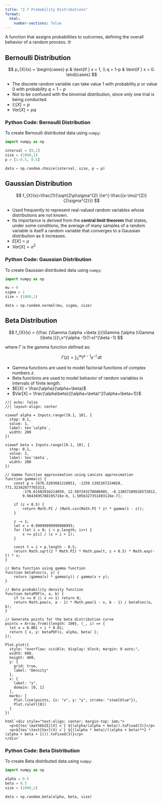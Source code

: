 ```yaml
---
title: "2.7 Probability Distributions"
format:
  html:
    number-sections: false
---
```


::: {.callout-note appearance="simple" icon=false}
A function that assigns probabilities to outcomes, defining the overall behavior of a random process. 🤓
:::

## Bernoulli Distribution

$$
p_{X}(x) =
\begin{cases}
    p & \text{if } x = 1, \\
    q = 1-p & \text{if } x = 0.
\end{cases}
$$

- The discrete random variable can take value $1$ with probability $p$ or value $0$ with probability $q = 1 - p$
- Not to be confused with the binomial distribution, since only one trial is being conducted.
- $\mathbb{E}[X] = p$
- $Var[X] = pq$ <br>

<!-- :::{#observable}
```ojs
//| echo: false
//| layout-align: center

viewof p = Inputs.range([0, 1], {
  step: 0.01,
  value: 0.5,
  label: tex`p`,
  width: 200
})

data = {
  return [
    {outcome: "0", probability: 1 - p},
    {outcome: "1", probability: p}
  ];
}

Plot.plot({
  style: "overflow: visible; display: block; margin: 0 auto;",
  width: 600,
  height: 400,
  y: {
    grid: true,
    label: "Probability",
    domain: [0, 1]
  },
  x: {
    label: "Outcome",
    padding: 0.2
  },
  marks: [
    Plot.barY(data, {
      x: "outcome",
      y: "probability",
      fill: "steelblue"
    }),
    Plot.ruleY([0])
  ]
})

html`<div style="text-align: center; margin-top: 1em;">
  <p>${tex`\mathbb{E}[X] =`} ${p.toFixed(3)}</p>
  <p>${tex`\text{Var}(X) =`} ${(p * (1-p)).toFixed(3)}</p>
</div>`
```

::: -->

### Python Code: Bernoulli Distribution

To create Bernoulli distributed data using `numpy`:

```python
import numpy as np

interval = [0,1]
size = (1000,1)
p = [1-0.5, 0.5]

data = np.random.choice(interval, size, p = p)
```

## Gaussian Distribution

$$
f_{X}(x)=\frac{1}{\sqrt{2\pi\sigma^{2} }}e^{-\frac{(x-\mu)^{2}}{2\sigma^{2}}}
$$

- Used frequently to represent real-valued random variables whose distributions are not known.
- Its importance is derived from the **central limit theorem** that states, under some conditions, the average of many samples of a random variable is itself a random variable that converges to a Gaussian distribution as it increases.
- $E[X] = \mu$
- $Var[X] = \sigma^{2}$

<!-- :::{#observable}
```ojs
//| echo: false
//| layout-align: center

viewof mu = Inputs.range([-1, 1], {
  step: 0.1,
  value: 0,
  label: tex`\mu`,
  width: 200
})

viewof sigma = Inputs.range([0.1, 2], {
  step: 0.1,
  value: 1,
  label: tex`\sigma`,
  width: 200
})

// Generate points for the normal distribution curve
pointsGaussian = {
  const x = d3.range(-5, 5, 0.1);
  return x.map(x => ({
    x,
    y: (1 / (sigma * Math.sqrt(2 * Math.PI))) * 
       Math.exp(-0.5 * Math.pow((x - mu) / sigma, 2))
  }));
}

Plot.plot({
  style: "overflow: visible; display: block; margin: 0 auto;",
  width: 600,
  height: 400,
  y: {
    grid: true,
    label: "Density"
  },
  x: {
    label: "x",
    domain: [-5, 5]
  },
  marks: [
    Plot.line(pointsGaussian, {x: "x", y: "y", stroke: "steelblue"}),
    Plot.ruleY([0])
  ]
})

html`<div style="text-align: center; margin-top: 1em;">
  <p>${tex`\mathbb{E}[X] =`} ${mu.toFixed(3)}</p>
  <p>${tex`\text{Var}(X) =`} ${(sigma * sigma).toFixed(3)}</p>
</div>`
```

::: -->

### Python Code: Gaussian Distribution

To create Gaussian distributed data using `numpy`:

```python
import numpy as np

mu = 0
sigma = 1
size = (1000,1)

data = np.random.normal(mu, sigma, size)
```

## Beta Distribution

$$
f_{X}(x) = {\frac {\Gamma (\alpha +\beta )}{\Gamma (\alpha )\Gamma (\beta )}}\,x^{\alpha -1}(1-x)^{\beta -1}
$$

where $\Gamma$ is the gamma function defined as:

$$
\Gamma (z)=\int _{0}^{\infty}t^{z-1}e^{-t}\,dt
$$

- Gamma functions are used to model factorial functions of complex numbers $z$.
- Beta functions are used to model behavior of random variables in intervals of finite length.
- $E[X] = \frac{\alpha}{\alpha+\beta}$
- $Var[X] = \frac{\alpha\beta}{(\alpha+\beta)^2(\alpha+\beta+1)}$

:::{#observable}
```ojs
//| echo: false
//| layout-align: center

viewof alpha = Inputs.range([0.1, 10], {
  step: 0.1,
  value: 1,
  label: tex`\alpha`,
  width: 200
})

viewof beta = Inputs.range([0.1, 10], {
  step: 0.1,
  value: 1,
  label: tex`\beta`,
  width: 200
})

// Gamma function approximation using Lanczos approximation
function gamma(z) {
    const p = [676.5203681218851, -1259.1392167224028, 771.32342877765313,
        -176.61502916214059, 12.507343278686905, -0.13857109526572012,
        9.9843695780195716e-6, 1.5056327351493116e-7];
    
    if (z < 0.5) {
        return Math.PI / (Math.sin(Math.PI * z) * gamma(1 - z));
    }
    
    z -= 1;
    let x = 0.99999999999980993;
    for (let i = 0; i < p.length; i++) {
        x += p[i] / (z + i + 1);
    }
    
    const t = z + p.length - 0.5;
    return Math.sqrt(2 * Math.PI) * Math.pow(t, z + 0.5) * Math.exp(-t) * x;
}

// Beta function using gamma function
function betaFunc(x, y) {
    return (gamma(x) * gamma(y)) / gamma(x + y);
}

// Beta probability density function
function betaPDF(x, a, b) {
    if (x <= 0 || x >= 1) return 0;
    return Math.pow(x, a - 1) * Math.pow(1 - x, b - 1) / betaFunc(a, b);
}

// Generate points for the beta distribution curve
points = Array.from({length: 100}, (_, i) => {
  let x = 0.001 + i * 0.01;
  return { x, y: betaPDF(x, alpha, beta) };
});

Plot.plot({
  style: "overflow: visible; display: block; margin: 0 auto;",
  width: 600,
  height: 400,
  y: {
    grid: true,
    label: "Density"
  },
  x: {
    label: "x",
    domain: [0, 1]
  },
  marks: [
    Plot.line(points, {x: "x", y: "y", stroke: "steelblue"}),
    Plot.ruleY([0])
  ]
})

html`<div style="text-align: center; margin-top: 1em;">
  <p>${tex`\mathbb{E}[X] =`} ${(alpha/(alpha + beta)).toFixed(3)}</p>
  <p>${tex`\text{Var}(X) =`} ${((alpha * beta)/((alpha + beta)**2 * (alpha + beta + 1))).toFixed(3)}</p>
</div>`
```

:::

### Python Code: Beta Distribution

To create Beta distributed data using `numpy`:

```python
import numpy as np 

alpha = 0.5
beta = 0.5
size = (1000,1)

data = np.random.beta(alpha, beta, size)
```